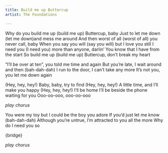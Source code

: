 ```yaml
---
title: Build me up Buttercup
artist: The Foundations

---
```



:::{.chorus}
Why do you build me up (build me up) Buttercup, baby
Just to let me down (let me down)and mess me around
And then worst of all (worst of all) you never call, baby
When you say you will (say you will) but I love you still
I need you (I need you) more than anyone, darlin'
You know that I have from the start
So build me up (build me up) Buttercup, 
don't break my heart
:::

"I'll be over at ten", you told me time and again
But you're late, I wait around and then (bah-dah-dah)
I run to the door, I can't take any more
It's not you, you let me down again

:::{.song-bridge}
(Hey, hey, hey!) Baby, baby, try to find
(Hey, hey, hey!) A little time, and I'll make you happy
(Hey, hey, hey!) I'll be home
I'll be beside the phone waiting for you
Ooo-oo-ooo, ooo-oo-ooo
:::

*play chorus*

You were my toy but I could be the boy you adore
If you'd just let me know (bah-dah-dah)
Although you're untrue, I'm attracted to you all the more
Why do I need you so

{bridge}

*play chorus*



